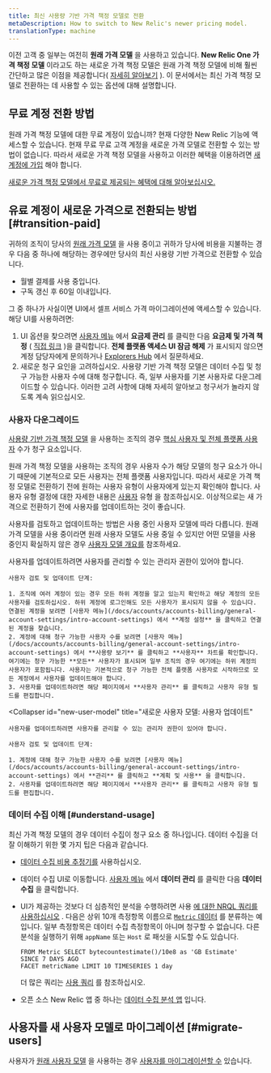 ```yaml
---
title: 최신 사용량 기반 가격 책정 모델로 전환
metaDescription: How to switch to New Relic's newer pricing model.
translationType: machine
---
```


이전 고객 중 일부는 여전히 **원래 가격 모델** 을 사용하고 있습니다. **New Relic One 가격 책정 모델** 이라고도 하는 새로운 가격 책정 모델은 원래 가격 책정 모델에 비해 훨씬 간단하고 많은 이점을 제공합니다( [자세히 알아보기](/docs/accounts/accounts-billing/new-relic-one-pricing-billing/new-relic-one-pricing-billing) ). 이 문서에서는 최신 가격 책정 모델로 전환하는 데 사용할 수 있는 옵션에 대해 설명합니다.

## 무료 계정 전환 방법

원래 가격 책정 모델에 대한 무료 계정이 있습니까? 현재 다양한 New Relic 기능에 액세스할 수 있습니다. 현재 무료 무료 고객 계정을 새로운 가격 모델로 전환할 수 있는 방법이 없습니다. 따라서 새로운 가격 책정 모델을 사용하고 이러한 혜택을 이용하려면 [새 계정에 가입](https://newrelic.com/signup) 해야 합니다.

[새로운 가격 책정 모델에서 무료로 제공되는 혜택에 대해 알아보십시오.](/docs/accounts/accounts-billing/new-relic-one-pricing-billing/new-relic-one-pricing-billing/#free)

## 유료 계정이 새로운 가격으로 전환되는 방법 [#transition-paid]

귀하의 조직이 당사의 [원래 가격 모델](/docs/accounts/original-accounts-billing/original-product-based-pricing/overview-user-models) 을 사용 중이고 귀하가 당사에 비용을 지불하는 경우 다음 중 하나에 해당하는 경우에만 당사의 최신 사용량 기반 가격으로 전환할 수 있습니다.

* 월별 결제를 사용 중입니다.
* 구독 갱신 후 60일 이내입니다.

그 중 하나가 사실이면 UI에서 셀프 서비스 가격 마이그레이션에 액세스할 수 있습니다. 해당 UI를 사용하려면:

1. UI 옵션을 찾으려면 [사용자 메뉴](/docs/accounts/accounts-billing/general-account-settings/intro-account-settings) 에서 **요금제 관리** 를 클릭한 다음 **요금제 및 가격 책정** ( [직접 링크](https://one.newrelic.com/launcher/nr1-core.settings?pane=eyJhY2NvdW50SWQiOjI0NDEyODYsIm5lcmRsZXRJZCI6ImNvbW1lcmNlLW5lcmRsZXRzLm5yLXNob3AtZW50cnkiLCJwYXRoIjoiL3BsYW5zLWFuZC1wcmljaW5nIiwibWlncmF0aW9uRWxpZ2libGUiOnRydWUsImFjY291bnROYW1lIjoiU3RyYWRvcyBMYWJzIn0=&platform%5BaccountId%5D=) )을 클릭합니다. **전체 플랫폼 액세스 UI 잠금 해제** 가 표시되지 않으면 계정 담당자에게 문의하거나 [Explorers Hub](https://discuss.newrelic.com/) 에서 질문하세요.
2. 새로운 청구 요인을 고려하십시오. 사용량 기반 가격 책정 모델은 데이터 수집 및 청구 가능한 사용자 수에 대해 청구합니다. 즉, 일부 사용자를 기본 사용자로 다운그레이드할 수 있습니다. 이러한 고려 사항에 대해 자세히 알아보고 청구서가 놀라지 않도록 계속 읽으십시오.

### 사용자 다운그레이드

[사용량 기반 가격 책정 모델](/docs/accounts/accounts-billing/new-relic-one-pricing-billing/new-relic-one-pricing-billing/) 을 사용하는 조직의 경우 [핵심 사용자 및 전체 플랫폼 사용자](/docs/accounts/accounts-billing/new-relic-one-user-management/user-type) 수가 청구 요소입니다.

원래 가격 책정 모델을 사용하는 조직의 경우 사용자 수가 해당 모델의 청구 요소가 아니기 때문에 기본적으로 모든 사용자는 전체 플랫폼 사용자입니다. 따라서 새로운 가격 책정 모델로 전환하기 전에 원하는 사용자 유형이 사용자에게 있는지 확인해야 합니다. 사용자 유형 결정에 대한 자세한 내용은 [사용자](/docs/accounts/accounts-billing/new-relic-one-user-management/user-type) 유형 을 참조하십시오. 이상적으로는 새 가격으로 전환하기 전에 사용자를 업데이트하는 것이 좋습니다.

사용자를 검토하고 업데이트하는 방법은 사용 중인 사용자 모델에 따라 다릅니다. 원래 가격 모델을 사용 중이라면 원래 사용자 모델도 사용 중일 수 있지만 어떤 모델을 사용 중인지 확실하지 않은 경우 [사용자 모델 개요를](/docs/accounts/original-accounts-billing/original-product-based-pricing/overview-user-models) 참조하세요.

<CollapserGroup>
  <Collapser
    id="original-model"
    title="우리의 원래 사용자 모델: 사용자 업데이트"
  >
    사용자를 업데이트하려면 사용자를 관리할 수 있는 관리자 권한이 있어야 합니다.

    사용자 검토 및 업데이트 단계:

    1. 조직에 여러 계정이 있는 경우 모든 하위 계정을 알고 있는지 확인하고 해당 계정의 모든 사용자를 검토하십시오. 하위 계정에 로그인해도 모든 사용자가 표시되지 않을 수 있습니다. 연결된 계정을 보려면 [사용자 메뉴](/docs/accounts/accounts-billing/general-account-settings/intro-account-settings) 에서 **계정 설정** 을 클릭하고 연결된 계정을 찾습니다.
    2. 계정에 대해 청구 가능한 사용자 수를 보려면 [사용자 메뉴](/docs/accounts/accounts-billing/general-account-settings/intro-account-settings) 에서 **사용량 보기** 를 클릭하고 **사용자** 차트를 확인합니다. 여기에는 청구 가능한 **모든** 사용자가 표시되며 일부 조직의 경우 여기에는 하위 계정의 사용자가 포함됩니다. 사용자는 기본적으로 청구 가능한 전체 플랫폼 사용자로 시작하므로 모든 계정에서 사용자를 업데이트해야 합니다.
    3. 사용자를 업데이트하려면 해당 페이지에서 **사용자 관리** 를 클릭하고 사용자 유형 필드를 편집합니다.
  </Collapser>

  <Collapser
    id="new-user-model"
    title="새로운 사용자 모델: 사용자 업데이트"
  >
    사용자를 업데이트하려면 사용자를 관리할 수 있는 관리자 권한이 있어야 합니다.

    사용자 검토 및 업데이트 단계:

    1. 계정에 대해 청구 가능한 사용자 수를 보려면 [사용자 메뉴](/docs/accounts/accounts-billing/general-account-settings/intro-account-settings) 에서 **관리** 를 클릭하고 **계획 및 사용** 을 클릭합니다.
    2. 사용자를 업데이트하려면 해당 페이지에서 **사용자 관리** 를 클릭하고 사용자 유형 필드를 편집합니다.
  </Collapser>
</CollapserGroup>

### 데이터 수집 이해 [#understand-usage]

최신 가격 책정 모델의 경우 데이터 수집이 청구 요소 중 하나입니다. 데이터 수집을 더 잘 이해하기 위한 몇 가지 팁은 다음과 같습니다.

* [데이터 수집 비용 추정기를](https://newrelic.com/blog/nerdlog/estimate-data-cost) 사용하십시오.

* 데이터 수집 UI로 이동합니다. [사용자 메뉴](/docs/accounts/accounts-billing/general-account-settings/intro-account-settings) 에서 **데이터 관리** 를 클릭한 다음 **데이터 수집** 을 클릭합니다.

* UI가 제공하는 것보다 더 심층적인 분석을 수행하려면 사용 [에 대한 NRQL 쿼리를 사용하십시오](/docs/accounts/accounts-billing/new-relic-one-pricing-billing/usage-queries-alerts) . 다음은 상위 10개 측정항목 이름으로 [`Metric` 데이터](/docs/telemetry-data-platform/understand-data/new-relic-data-types/#dimensional-metrics) 를 분류하는 예입니다. 일부 측정항목은 데이터 수집 측정항목이 아니며 청구할 수 없습니다. 다른 분석을 실행하기 위해 `appName` 또는 `Host` 로 패싯을 시도할 수도 있습니다.

  ```
  FROM Metric SELECT bytecountestimate()/10e8 as 'GB Estimate' 
  SINCE 7 DAYS AGO 
  FACET metricName LIMIT 10 TIMESERIES 1 day
  ```

  더 많은 쿼리는 [사용 쿼리](/docs/accounts/accounts-billing/new-relic-one-pricing-users/usage-queries-alerts/) 를 참조하십시오.

* 오픈 소스 New Relic 앱 중 하나는 [데이터 수집 분석 앱](https://newrelic.com/instant-observability/account-data-ingestion/51e66f0d-153c-493c-a75c-a386c3f170ce) 입니다.

## 사용자를 새 사용자 모델로 마이그레이션 [#migrate-users]

사용자가 [원래 사용자 모델](/docs/accounts/original-accounts-billing/original-users-roles/overview-user-models) 을 사용하는 경우 [사용자를 마이그레이션할 수](/docs/accounts/original-accounts-billing/original-users-roles/user-migration/) 있습니다.